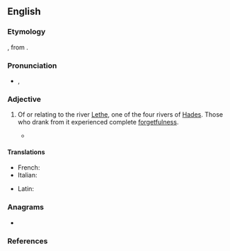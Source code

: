 {{also|lethean}}
==English==
{{was wotd|2012|January|16}}
{{wikipedia|Lethe|river Lethe}}

===Etymology===
{{etyl|la|en}}, from {{etyl|grc|en}} {{m|grc|Λήθη|}}.

===Pronunciation===
* {{IPA|/liˈθi.ən/|lang=en}}, {{IPA|/ˈliθi.ən/|lang=en}}

===Adjective===
{{head|en|adjective}}

# {{lb|en|chiefly|poetic|[[w:Greek mythology|Greek mythology]]}} Of or relating to the river [[Lethe]], one of the four rivers of [[Hades]]. Those who drank from it experienced complete [[forgetfulness]].
#* {{quote-book|author=Milton|passage=They ferry over this '''Lethean''' sound.|title=Paradise Lost|year=1667}}

====Translations====
{{trans-top|of or relating to river Lethe}}
* French: {{t+|fr|léthéen}}
* Italian: {{t|it|leteo}}
{{trans-mid}}
* Latin: {{t|la|Lethaeus}}
{{trans-bottom}}

===Anagrams===
* {{anagrams|en|entheal|leaneth}}

===References===
{{R:MWO|accessdate=11 July 2017}}